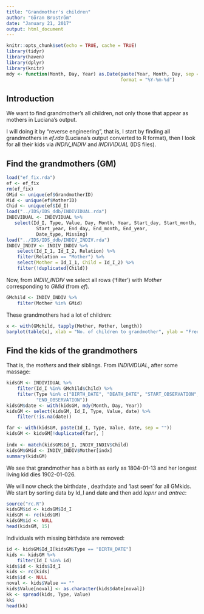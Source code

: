 ```yaml
---
title: "Grandmother's children"
author: "Göran Broström"
date: "January 21, 2017"
output: html_document
---
```


```r
knitr::opts_chunk$set(echo = TRUE, cache = TRUE)
library(tidyr)
library(haven)
library(dplyr)
library(knitr)
mdy <- function(Month, Day, Year) as.Date(paste(Year, Month, Day, sep = "-"), 
                                          format = "%Y-%m-%d")
```

## Introduction

We want to find grandmother's all children, not only those that appear as 
mothers in Luciana's output. 

I will doing it by "reverse engineering", that is, I start by finding all 
grandmothers in *ef.rda* (Luciana's output converted to R format), then I look for all their kids via *INDIV_INDIV* and *INDIVIDUAL* (IDS files).

## Find the grandmothers (GM)

```r
load("ef_fix.rda")
ef <- ef_fix
rm(ef_fix)
GMid <- unique(ef$GrandmotherID)
Mid <- unique(ef$MotherID)
Chid <- unique(ef$Id_I) 
load("../IDS/IDS_ddb/INDIVIDUAL.rda") 
INDIVIDUAL <- INDIVIDUAL %>%
   select(Id_I, Type, Value, Day, Month, Year, Start_day, Start_month, 
           Start_year, End_day, End_month, End_year,
           Date_type, Missing)
load("../IDS/IDS_ddb/INDIV_INDIV.rda") 
INDIV_INDIV <- INDIV_INDIV %>%
    select(Id_I_1, Id_I_2, Relation) %>%
    filter(Relation == "Mother") %>% 
    select(Mother = Id_I_1, Child = Id_I_2) %>%
    filter(!duplicated(Child))
```

Now, from *INDIV_INDIV* we select all rows ('filter') with *Mother* 
corresponding to *GMid* (from *ef*).

```r
GMchild <- INDIV_INDIV %>%
    filter(Mother %in% GMid)
```

These grandmothers had a lot of children:

```r
x <- with(GMchild, tapply(Mother, Mother, length))
barplot(table(x), xlab = "No. of children to grandmother", ylab = "Frequency")
```

## Find the kids of the grandmothers

That is, the *mothers* and their siblings. From *INDIVIDUAL*, after some 
massage:

```r
kidsGM <- INDIVIDUAL %>%
    filter(Id_I %in% GMchild$Child) %>% 
    filter(Type %in% c("BIRTH_DATE", "DEATH_DATE", "START_OBSERVATION", 
           "END_OBSERVATION"))
kidsGM$date <- with(kidsGM, mdy(Month, Day, Year))
kidsGM <- select(kidsGM, Id_I, Type, Value, date) %>%
    filter(!is.na(date))

far <- with(kidsGM, paste(Id_I, Type, Value, date, sep = ""))
kidsGM <- kidsGM[!duplicated(far), ]
                
indx <- match(kidsGM$Id_I, INDIV_INDIV$Child)
kidsGM$GMid <- INDIV_INDIV$Mother[indx]
summary(kidsGM)
```

We see that grandmother has a birth as early as 1804-01-13 and her longest 
living kid dies 1902-01-026.

We will now check the birthdate , deathdate and 'last seen' for all GMkids.
We start by sorting data by Id_I and date and then add *lopnr* and *antrec*: 

```r
source("rc.R")
kidsGM$id <- kidsGM$Id_I
kidsGM <- rc(kidsGM)
kidsGM$id <- NULL
head(kidsGM, 15)
```

Individuals with missing birthdate are removed:

```r
id <- kidsGM$Id_I[kidsGM$Type == "BIRTH_DATE"]
kids <- kidsGM %>% 
    filter(Id_I %in% id)
kids$id <- kids$Id_I
kids <- rc(kids)
kids$id <- NULL
noval <- kids$Value == ""
kids$Value[noval] <- as.character(kids$date[noval])
kk <- spread(kids, Type, Value)
kk$
head(kk)
```



